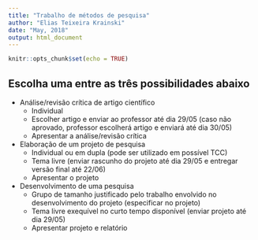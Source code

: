 ```yaml
---
title: "Trabalho de métodos de pesquisa"
author: "Elias Teixeira Krainski"
date: "May, 2018"
output: html_document
---
```


```r
knitr::opts_chunk$set(echo = TRUE)
```

## Escolha uma entre as três possibilidades abaixo

- Análise/revisão crítica de artigo científico 
    - Individual
    - Escolher artigo e enviar ao professor até dia 29/05 (caso não aprovado, professor escolherá artigo e enviará até dia 30/05)
    - Apresentar a análise/revisão crítica

- Elaboração de um projeto de pesquisa 
    - Individual ou em dupla (pode ser utilizado em possível TCC)
    - Tema livre (enviar rascunho do projeto até dia 29/05 e entregar versão final até 22/06)
    - Apresentar o projeto

- Desenvolvimento de uma pesquisa 
    - Grupo de tamanho justificado pelo trabalho envolvido no desenvolvimento do projeto (especificar no projeto)
    - Tema livre exequível no curto tempo disponível (enviar projeto até dia 29/05) 
    - Apresentar projeto e relatório
